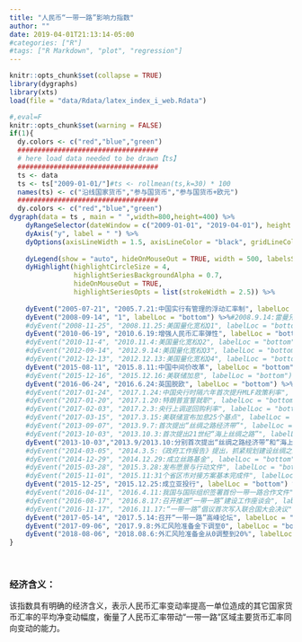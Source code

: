 ```yaml
---
title: "人民币“一带一路”影响力指数"
author: ""
date: 2019-04-01T21:13:14-05:00
#categories: ["R"] 
#tags: ["R Markdown", "plot", "regression"]
---
```


```r
knitr::opts_chunk$set(collapse = TRUE)
library(dygraphs)
library(xts)
load(file = "data/Rdata/latex_index_i_web.Rdata")
```

```r
#,eval=F
knitr::opts_chunk$set(warning = FALSE)
if(1){
  dy.colors <- c("red","blue","green")
  ###################################
  # here load data needed to be drawn【ts】
  ###################################
  ts <- data 
  ts <- ts["2009-01-01/"]#ts <- rollmean(ts,k=30) * 100
  names(ts) <- c("沿线国家货币","参与国货币","参与国货币+欧元")
  ###################################
  dy.colors <- c("red","blue","green")
dygraph(data = ts , main = " ",width=800,height=400) %>%
    dyRangeSelector(dateWindow = c("2009-01-01", "2019-04-01"), height = 20)  %>%#valueRange = c(min(data)-4, max(data)+4)
    dyAxis("y", label = " ") %>%
    dyOptions(axisLineWidth = 1.5, axisLineColor = "black", gridLineColor = "lightblue", colors = dy.colors, strokeWidth = 2) %>%
    
    dyLegend(show = "auto", hideOnMouseOut = TRUE, width = 500, labelsSeparateLines = FALSE) %>%
    dyHighlight(highlightCircleSize = 4, 
                highlightSeriesBackgroundAlpha = 0.7,
                hideOnMouseOut = TRUE,
                highlightSeriesOpts = list(strokeWidth = 2.5)) %>%
    
    dyEvent("2005-07-21", "2005.7.21:中国实行有管理的浮动汇率制", labelLoc = "bottom") %>%
    dyEvent("2008-09-14", "1", labelLoc = "bottom") %>%#2008.9.14:雷曼兄弟破产
    #dyEvent("2008-11-25", "2008.11.25:美国量化宽松Q1", labelLoc = "bottom") %>%
    dyEvent("2010-06-19", "2010.6.19:增强人民币汇率弹性", labelLoc = "bottom") %>%
    #dyEvent("2010-11-4", "2010.11.4:美国量化宽松Q2", labelLoc = "bottom") %>%
    #dyEvent("2012-09-14", "2012.9.14:美国量化宽松Q3", labelLoc = "bottom") %>%
    #dyEvent("2012-12-13", "2012.12.13:美国量化宽松Q4", labelLoc = "bottom") %>%
    dyEvent("2015-08-11", "2015.8.11:中国中间价改革", labelLoc = "bottom") %>%
    #dyEvent("2015-12-16", "2015.12.16:美联储加息", labelLoc = "bottom") %>%
    dyEvent("2016-06-24", "2016.6.24:英国脱欧", labelLoc = "bottom") %>%
    #dyEvent("2017-01-24", "2017.1.24:中国央行时隔六年首次提升MLF政策利率", labelLoc = "bottom") %>%
    #dyEvent("2017-01-20", "2017.1.20:特朗普宣誓就职", labelLoc = "bottom") %>%
    #dyEvent("2017-02-03", "2017.2.3:央行上调逆回购利率", labelLoc = "bottom") %>%
    #dyEvent("2017-03-15", "2017.3.15:美联储宣布加息25个基点", labelLoc = "bottom") %>%
    #dyEvent("2013-09-07", "2013.9.7:首次提出“丝绸之路经济带”", labelLoc = "bottom") %>%
    #dyEvent("2013-10-03", "2013.10.3:首次提出21世纪“海上丝绸之路”", labelLoc = "bottom") %>%
    dyEvent("2013-10-03","2013.9/2013.10:分别首次提出“丝绸之路经济带”和“海上丝绸之路”", labelLoc = "bottom") %>%
    #dyEvent("2014-03-05", "2014.3.5:《政府工作报告》提出，抓紧规划建设丝绸之路经济带、21世纪海上丝绸之路", labelLoc = "bottom") %>%
    #dyEvent("2014-12-29", "2014.12.29:成立丝路基金", labelLoc = "bottom") %>%
    #dyEvent("2015-03-28", "2015.3.28:发布愿景与行动文件", labelLoc = "bottom") %>%
    #dyEvent("2015-11-01", "2015.11:31个省区市对接方案基本完成件", labelLoc = "bottom") %>%
    dyEvent("2015-12-25", "2015.12.25:成立亚投行", labelLoc = "bottom") %>%
    #dyEvent("2016-04-11", "2016.4.11:我国与国际组织签署首份一带一路合作文件", labelLoc = "bottom") %>%
    #dyEvent("2016-08-17", "2016.8.17:召开推进“一带一路”建设工作座谈会", labelLoc = "bottom") %>%
    #dyEvent("2016-11-17", "2016.11.17:“一带一路”倡议首次写入联合国大会决议", labelLoc = "bottom") %>%
    dyEvent("2017-05-14", "2017.5.14:召开“一带一路”高峰论坛", labelLoc = "bottom") %>%
    dyEvent("2017-09-06", "2017.9.8:外汇风险准备金下调至0", labelLoc = "bottom") %>%
    dyEvent("2018-08-06", "2018.08.6:外汇风险准备金从0调整到20%", labelLoc = "bottom")
}
```

<br>

### 经济含义：

该指数具有明确的经济含义，表示人民币汇率变动率提高一单位造成的其它国家货币汇率的平均净变动幅度，衡量了人民币汇率带动“一带一路”区域主要货币汇率同向变动的能力。



